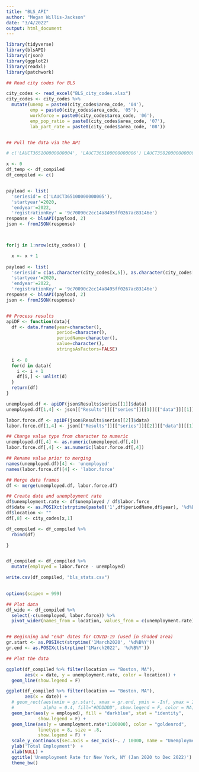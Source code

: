 ```yaml
---
title: "BLS_API"
author: "Megan Willis-Jackson"
date: "3/4/2022"
output: html_document
---
```


```r
library(tidyverse)
library(blsAPI)
library(rjson)
library(ggplot2)
library(readxl)
library(patchwork)

```

```r
## Read city codes for BLS

city_codes <- read_excel("BLS_city_codes.xlsx")
city_codes <- city_codes %>%
  mutate(unemp = paste0(city_codes$area_code, '04'),
         emp = paste0(city_codes$area_code, '05'),
         workforce = paste0(city_codes$area_code, '06'),
         emp_pop_ratio = paste0(city_codes$area_code, '07'),
         lab_part_rate = paste0(city_codes$area_code, '08'))



```





```r
## Pull the data via the API

# c('LAUCT365100000000004', 'LAUCT365100000000006') LAUCT350200000000004

x <- 0
df_temp <- df_compiled
df_compiled <- c()


payload <- list(
  'seriesid'= c('LAUCT365100000000005'),
  'startyear'=2020,
  'endyear'=2022,
  'registrationKey' = '9c70090c2cc14a8495ff0267ac83146e')
response <- blsAPI(payload, 2)
json <- fromJSON(response)



for(j in 1:nrow(city_codes)) {

  x <- x + 1
  
payload <- list(
  'seriesid'= c(as.character(city_codes[x,5]), as.character(city_codes[x,7])),
  'startyear'=2020,
  'endyear'=2022,
  'registrationKey' = '9c70090c2cc14a8495ff0267ac83146e')
response <- blsAPI(payload, 2)
json <- fromJSON(response)


## Process results
apiDF <- function(data){
  df <- data.frame(year=character(),
                   period=character(),
                   periodName=character(),
                   value=character(),
                   stringsAsFactors=FALSE)
  
  i <- 0
  for(d in data){
    i <- i + 1
    df[i,] <- unlist(d)
  }
  return(df)
}

unemployed.df <- apiDF(json$Results$series[[1]]$data)
unemployed.df[1,4] <- json[["Results"]][["series"]][[1]][["data"]][[1]][["value"]]

labor.force.df <- apiDF(json$Results$series[[2]]$data)
labor.force.df[1,4] <- json[["Results"]][["series"]][[2]][["data"]][[1]][["value"]]

## Change value type from character to numeric
unemployed.df[,4] <- as.numeric(unemployed.df[,4])
labor.force.df[,4] <- as.numeric(labor.force.df[,4])

## Rename value prior to merging
names(unemployed.df)[4] <- 'unemployed'
names(labor.force.df)[4] <- 'labor.force'

## Merge data frames
df <- merge(unemployed.df, labor.force.df)

## Create date and unemployment rate
df$unemployment.rate <- df$unemployed / df$labor.force
df$date <- as.POSIXct(strptime(paste0('1',df$periodName,df$year), '%d%B%Y'))
df$location <- ""
df[,8] <- city_codes[x,1]

df_compiled <- df_compiled %>%
  rbind(df)

}


df_compiled <- df_compiled %>%
  mutate(employed = labor.force - unemployed)

write.csv(df_compiled, "bls_stats.csv")
  
```




```r
options(scipen = 999)

## Plot data
df_wide <- df_compiled %>%
  select(-c(unemployed, labor.force)) %>%
  pivot_wider(names_from = location, values_from = c(unemployment.rate))


## Beginning and "end" dates for COVID-19 (used in shaded area)
gr.start <- as.POSIXct(strptime('1March2020', '%d%B%Y'))
gr.end <- as.POSIXct(strptime('1March2022', '%d%B%Y'))

## Plot the data

ggplot(df_compiled %>% filter(location == "Boston, MA"),
       aes(x = date, y = unemployment.rate, color = location)) +
  geom_line(show.legend = F) 

ggplot(df_compiled %>% filter(location == "Boston, MA"),
       aes(x = date)) +
  # geom_rect(aes(xmin = gr.start, xmax = gr.end, ymin = -Inf, ymax = Inf),
  #           alpha = 0.4, fill="#DDDDDD", show.legend = F, color = NA) + 
  geom_bar(aes(y = employed), fill = "darkblue", stat = "identity",
            show.legend = F) +
  geom_line(aes(y = unemployment.rate*1100000), color = "goldenrod", 
            linetype = 8, size = .8,
            show.legend = F) + 
  scale_y_continuous(sec.axis = sec_axis(~. / 10000, name = "Unemployment Rate (%)")) +
  ylab('Total Employment')  + 
  xlab(NULL) +
  ggtitle('Unemployment Rate for New York, NY (Jan 2020 to Dec 2022)') + 
  theme_bw()

```